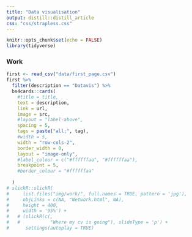 ```yaml
---
title: "Data visualisation"
output: distill::distill_article
css: "css/strapless.css"
---
```


```r
knitr::opts_chunk$set(echo = FALSE)
library(tidyverse)
```

### Work
```r
first <- read_csv("data/first_page.csv")
first %>% 
  filter(description == "Datavis") %>%
  bs4cards::cards(
    #title = title,
    text = description,
    link = url,
    image = src,
    #layout = "label-above",
    spacing = 5,
    tags = paste("all;", tag),
    #width = 5,
    width = "row-cols-2",
    border_width = 0,
    layout = "image-only",
    #label_colour = c("#ffffffaa", "#ffffffaa"),
    breakpoint = 5,
    #border_colour = "#ffffffaa"
    
  )
# slickR::slickR(
#     list.files("img/work/", full.names = TRUE, pattern = 'jpg'),
#     objLinks = c(NA, "Network.html", NA),
#     height = 400,
#     width = '95%') +
#   # (slickR(c(,
#   #           "Where my cv is going"), slideType = 'p') + 
#      settings(autoplay = TRUE)
```


<!-- # ```{r} -->
<!-- slickR( -->
<!--      list.files("img/published/",full.names = TRUE, pattern = 'jpg'), -->
<!--      objLinks = c("Topic_modeling.html", "Topic_modeling.html"), -->
<!--      height = 400, -->
<!--      width = '95%') + -->
<!--  #%synch% -->
<!--    # (slickR(c("How articles are connected each other with different subjects", -->
<!--    #           "Data art of chord diagram with watercolour"), slideType = 'p') + -->
<!--       settings(arrows = FALSE, autoplay = TRUE) -->
<!-- ``` -->



<!-- # ```{r} -->
<!-- # slickR( -->
<!-- #     list.files("img/personal/",full.names = TRUE, pattern = 'jpg'), -->
<!-- #     objLinks = c("World_fertility.html", -->
<!-- #                  "Solar_consuption.html"), -->
<!-- #     height = 400, -->
<!-- #     width = '95%') %synch% -->
<!-- #   (slickR(c("World fertility rate", -->
<!-- #             "Household solar consumption in Europe"), slideType = 'p') +  -->
<!-- #      settings(arrows = FALSE, autoplay = TRUE)) -->
<!-- ``` -->

